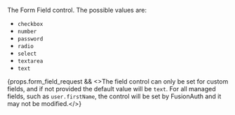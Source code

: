The Form Field control. The possible values are:

 * `checkbox`
 * `number`
 * `password`
 * `radio`
 * `select`
 * `textarea`
 * `text`

{props.form_field_request && <>The field control can only be set for custom fields, and if not provided the default value will be `text`. For all managed fields, such as `user.firstName`, the control will be set by FusionAuth and it may not be modified.</>}